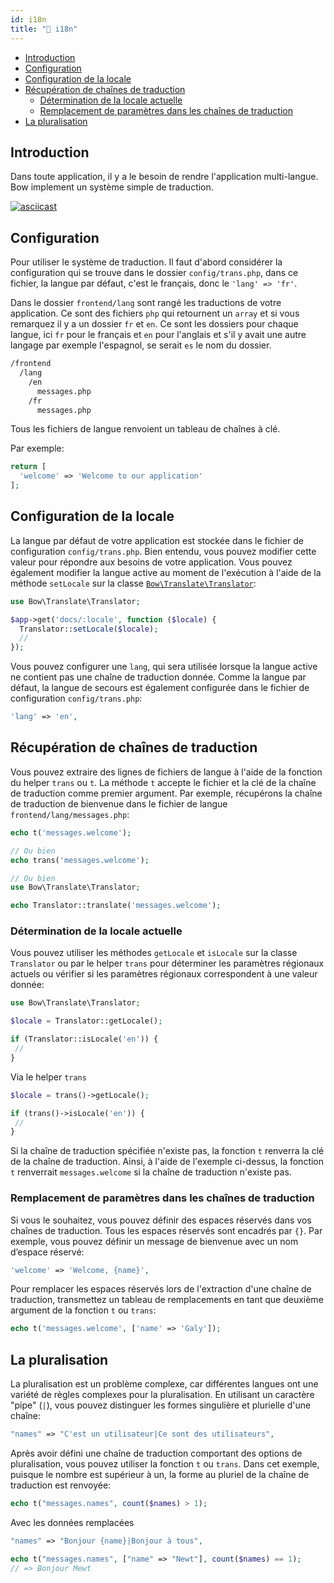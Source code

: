 ```yaml
---
id: i18n
title: "🎎 i18n"
---
```


- [Introduction](#introduction)
- [Configuration](#configuration)
- [Configuration de la locale](#configuration-de-la-locale)
- [Récupération de chaînes de traduction](#récupération-de-chaînes-de-traduction)
  - [Détermination de la locale actuelle](#détermination-de-la-locale-actuelle)
  - [Remplacement de paramètres dans les chaînes de traduction](#remplacement-de-paramètres-dans-les-chaînes-de-traduction)
- [La pluralisation](#la-pluralisation)


## Introduction

Dans toute application, il y a le besoin de rendre l'application multi-langue. Bow implement un système simple de traduction.

[![asciicast](https://asciinema.org/a/zxbid2giZdnaJjOhOkALKBC8G.svg)](https://asciinema.org/a/zxbid2giZdnaJjOhOkALKBC8G)

## Configuration

Pour utiliser le système de traduction. Il faut d'abord considérer la configuration qui se trouve dans le dossier `config/trans.php`, dans ce fichier, la langue par défaut, c'est le français, donc le `'lang' => 'fr'`.

Dans le dossier `frontend/lang` sont rangé les traductions de votre application. Ce sont des fichiers `php` qui retournent un `array` et si vous remarquez il y a un dossier `fr` et `en`. Ce sont les dossiers pour chaque langue, ici `fr` pour le français et `en` pour l'anglais et s'il y avait une autre langage par exemple l'espagnol, se serait `es` le nom du dossier.

```txt
/frontend
  /lang
    /en
      messages.php
    /fr
      messages.php
```

Tous les fichiers de langue renvoient un tableau de chaînes à clé.

Par exemple:

```php title="frontend/lang/en/messages.php"
return [
  'welcome' => 'Welcome to our application'
];
```

## Configuration de la locale

La langue par défaut de votre application est stockée dans le fichier de configuration `config/trans.php`. Bien entendu, vous pouvez modifier cette valeur pour répondre aux besoins de votre application. Vous pouvez également modifier la langue active au moment de l'exécution à l'aide de la méthode `setLocale` sur la classe [`Bow\Translate\Translator`](https://bowphp.com/api/master/Bow/Translate/Translator.html):

```php title="routes/app.php"
use Bow\Translate\Translator;

$app->get('docs/:locale', function ($locale) {
  Translator::setLocale($locale);
  //
});
```

Vous pouvez configurer une `lang`, qui sera utilisée lorsque la langue active ne contient pas une chaîne de traduction donnée. Comme la langue par défaut, la langue de secours est également configurée dans le fichier de configuration `config/trans.php`:

```php title="config/trans.php"
'lang' => 'en',
```

## Récupération de chaînes de traduction

Vous pouvez extraire des lignes de fichiers de langue à l'aide de la fonction du helper `trans` ou `t`. La méthode `t` accepte le fichier et la clé de la chaîne de traduction comme premier argument. Par exemple, récupérons la chaîne de traduction de bienvenue dans le fichier de langue `frontend/lang/messages.php`:

```php
echo t('messages.welcome');

// Ou bien
echo trans('messages.welcome');

// Ou bien
use Bow\Translate\Translator;

echo Translator::translate('messages.welcome');
```

### Détermination de la locale actuelle

Vous pouvez utiliser les méthodes `getLocale` et `isLocale` sur la classe `Translator` ou par le helper `trans` pour déterminer les paramètres régionaux actuels ou vérifier si les paramètres régionaux correspondent à une valeur donnée:

```php
use Bow\Translate\Translator;

$locale = Translator::getLocale();

if (Translator::isLocale('en')) {
 //
}
```

Via le helper `trans`

```php
$locale = trans()->getLocale();

if (trans()->isLocale('en')) {
 //
}
```

Si la chaîne de traduction spécifiée n'existe pas, la fonction `t` renverra la clé de la chaîne de traduction. Ainsi, à l'aide de l'exemple ci-dessus, la fonction `t` renverrait `messages.welcome` si la chaîne de traduction n'existe pas.

### Remplacement de paramètres dans les chaînes de traduction

Si vous le souhaitez, vous pouvez définir des espaces réservés dans vos chaînes de traduction. Tous les espaces réservés sont encadrés par `{}`. Par exemple, vous pouvez définir un message de bienvenue avec un nom d’espace réservé:

```php
'welcome' => 'Welcome, {name}',
```

Pour remplacer les espaces réservés lors de l'extraction d'une chaîne de traduction, transmettez un tableau de remplacements en tant que deuxième argument de la fonction `t` ou `trans`:

```php
echo t('messages.welcome', ['name' => 'Galy']);
```

## La pluralisation

La pluralisation est un problème complexe, car différentes langues ont une variété de règles complexes pour la pluralisation. En utilisant un caractère "pipe" (`|`), vous pouvez distinguer les formes singulière et plurielle d'une chaîne:

```php
"names" => "C'est un utilisateur|Ce sont des utilisateurs",
```

Après avoir défini une chaîne de traduction comportant des options de pluralisation, vous pouvez utiliser la fonction `t` ou `trans`. Dans cet exemple, puisque le nombre est supérieur à un, la forme au pluriel de la chaîne de traduction est renvoyée:

```php
echo t("messages.names", count($names) > 1);
```

Avec les données remplacées

```php
"names" => "Bonjour {name}|Bonjour à tous",
```

```php
echo t("messages.names", ["name" => "Newt"], count($names) == 1);
// => Bonjour Mewt
```

<SuggestionFeature />
